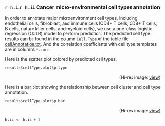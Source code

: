 

### `r h.i`.`r h.ii` Cancer micro-environmental cell types annotation
In order to annotate major microenvironment cell types, including endothelial cells, 
fibroblast, and immune cells (CD4+ T cells, CD8+ T cells, B cells, nature killer cells, 
and myeloid cells), we use a one-class logistic regression (OCLR) model to perform prediction. 
The predicted cell type results can be found in the column `Cell.Type` of the table file 
[cellAnnotation.txt](./cellAnnotation.txt).
And the correlation coefficients with cell type templates are in columns `*.corr`.

Here is the scatter plot colored by predicted cell types.

```r
results$cellType.plot$p.type
```
<p align="right">(Hi-res image: <a href="./figures/cellType-point.png">view</a>)</p>


Here is a bar plot showing the relationship between cell cluster and cell type annotation.

```r
results$cellType.plot$p.bar
```
<p align="right">(Hi-res image: <a href="./figures/cellType-bar.png">view</a>)</p>



```r
h.ii <- h.ii + 1
```

